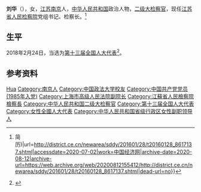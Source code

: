{{Otheruses|other=名为刘华的其他人物|刘华}}

'''刘华'''（{{bd|1961年|5月|}}），女，[[江苏|江苏]][[南京|南京]]人，[[中华人民共和国|中华人民共和国]]政治人物，[[二级大检察官|二级大检察官]]，现任[[江苏省人民检察院|江苏省人民检察院]]党组书记、检察长。<ref>{{Cite web|title=刘华当选江苏省人民检察院检察长 徐安不再担任(图{{!}}简历)|url=http://district.ce.cn/newarea/sddy/201601/28/t20160128_8617137.shtml|accessdate=2020-07-02|work=中国经济网|archive-date=2020-08-12|archive-url=https://web.archive.org/web/20200812155412/http://district.ce.cn/newarea/sddy/201601/28/t20160128_8617137.shtml|dead-url=no}}</ref>

== 生平 ==
2018年2月24日，当选为[[第十三届全国人大代表|第十三届全国人大代表]]<ref>{{Cite web|title=（受权发布）中华人民共和国第十三届全国人民代表大会代表名单|url=http://www.chinanews.com/gn/2018/02-25/8453959.shtml|accessdate=2021-02-13|work=中新网|archive-date=2018-02-27|archive-url=https://web.archive.org/web/20180227031724/http://www.chinanews.com/gn/2018/02-25/8453959.shtml}}</ref>。

== 参考资料 ==
{{reflist}}

{{江苏省领导人}}

{{Authority control}}

{{DEFAULTSORT:Liu刘}}
[[Category:刘姓|Hua]]
[[Category:南京人|Category:南京人]]
[[Category:中国政法大学校友|Category:中国政法大学校友]]
[[Category:中国共产党党员_(1985年入党)|Category:中国共产党党员 (1985年入党)]]
[[Category:上海市高级人民法院副院长|Category:上海市高级人民法院副院长]]
[[Category:江蘇省人民檢察院檢察長|Category:江蘇省人民檢察院檢察長]]
[[Category:中华人民共和国二级大检察官|Category:中华人民共和国二级大检察官]]
[[Category:第十三届全国人大代表|Category:第十三届全国人大代表]]
[[Category:女性全國人大代表|Category:女性全國人大代表]]
[[Category:中华人民共和国省级行政区女性副职领导人|Category:中华人民共和国省级行政区女性副职领导人]]


{{中国人物小作品}}